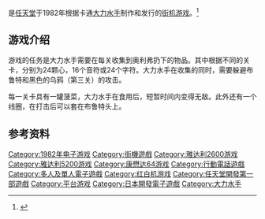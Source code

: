 {{NoteTA
| G1=Games
| G2=Nintendo
}}

{{Vgname|大力水手|ja=ポパイ|en=Popeye}}是[[任天堂|任天堂]]于1982年根据卡通[[大力水手|大力水手]]制作和发行的[[街机游戏|街机游戏]]。<ref name="iwataasks2">{{cite web |title=Iwata Asks: Punch-Out!! - Investigating a Glove Interface |url=http://us.wii.com/iwata_asks/punchout/vol1_page2.jsp |publisher=[[任天堂|任天堂]] |accessdate=2009-08-11 |date=2009-08-07 |archive-date=2010-01-11 |archive-url=https://web.archive.org/web/20100111070103/http://us.wii.com/iwata_asks/punchout/vol1_page2.jsp |dead-url=yes }}</ref>

==游戏介绍==
游戏的任务是大力水手需要在每关收集到奥利弗扔下的物品。其中根据不同的关卡，分别为24颗心，16个音符或24个字符。大力水手在收集的同时，需要躲避布鲁特和黑色的乌鸦（第三关）的攻击。

每一关卡具有一罐菠菜，大力水手在食用后，短暂时间内变得无敌。此外还有一个线圈，在打击后可以套在布鲁特头上。

==参考资料==
{{Reflist}}

{{宮本茂}}

{{DEFAULTSORT:Popeye}}
[[Category:1982年电子游戏|Category:1982年电子游戏]]
[[Category:街機遊戲|Category:街機遊戲]]
[[Category:雅达利2600游戏|Category:雅达利2600游戏]]
[[Category:雅达利5200游戏|Category:雅达利5200游戏]]
[[Category:康懋达64游戏|Category:康懋达64游戏]]
[[Category:行動電話遊戲|Category:行動電話遊戲]]
[[Category:多人及單人電子遊戲|Category:多人及單人電子遊戲]]
[[Category:红白机游戏|Category:红白机游戏]]
[[Category:任天堂開發第一部遊戲|Category:任天堂開發第一部遊戲]]
[[Category:平台游戏|Category:平台游戏]]
[[Category:日本開發電子遊戲|Category:日本開發電子遊戲]]
[[Category:大力水手|Category:大力水手]]
